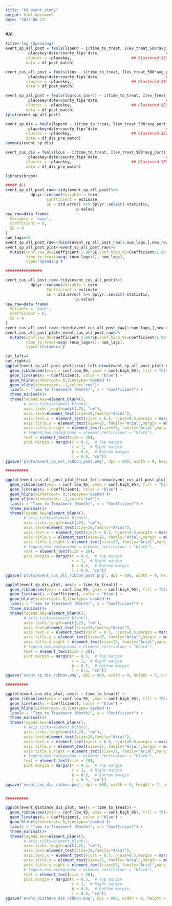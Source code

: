 ```yaml
---
title: "03_event_study"
output: html_document
date: "2023-08-11"
---
```




#All

```r
title='log (Spending)'
event_sp_all_post = feols(lspend ~ i(time_to_treat, I(ev_treat_500*avg_port), ref = -1)|                    ## Other controls
		  placekey+date+county_fips^date,                             ## FEs
		 cluster = ~placekey,                          ## Clustered SEs
		 data = df_post_match)

event_cus_all_post = feols(lcus ~ i(time_to_treat, I(ev_treat_500*avg_port), ref = -1)|                    ## Other controls
		  placekey+date+county_fips^date,                             ## FEs
		 cluster = ~placekey,                          ## Clustered SEs
		 data = df_post_match)


```

```r
event_sp_all_post = feols(log(cus_inc+1) ~ i(time_to_treat, I(ev_treat_500*avg_port), ref = -1)|                    ## Other controls
		  placekey+date+county_fips^date,                             ## FEs
		 cluster = ~placekey,                          ## Clustered SEs
		 data = df_post_match)
iplot(event_sp_all_post)
```

```r

event_sp_dis = feols(lspend ~ i(time_to_treat, I(ev_treat_500*avg_port), ref = -1)|                    ## Other controls
		  placekey+date+county_fips^date,                             ## FEs
		 cluster = ~placekey,                          ## Clustered SEs
		 data = df_dis_pre_match)
summary(event_sp_dis)

event_cus_dis = feols(lcus ~ i(time_to_treat, I(ev_treat_500*avg_port), ref = -1)|                    ## Other controls
		  placekey+date+county_fips^date,                             ## FEs
		 cluster = ~placekey,                          ## Clustered SEs
		 data = df_dis_pre_match)

```




```r
library(broom)

##### ALL
event_sp_all_post_raw<-tidy(event_sp_all_post)%>%
           dplyr::rename(Variable = term,
                  Coefficient = estimate,
                  SE = std.error) %>% dplyr::select(-statistic,
                              -p.value)
new_row=data.frame(
  Variable = 'base',
  Coefficient = 0,
  SE = 0
)
num_lags=28
event_sp_all_post_raw<-rbind(event_sp_all_post_raw[1:num_lags,],new_row,event_sp_all_post_raw[(num_lags+1):nrow(event_sp_all_post_raw), ])
event_sp_all_post_plot<-event_sp_all_post_raw%>%
  mutate(conf.low_95=Coefficient-1.96*SE,conf.high_95=Coefficient+1.96*SE,
         time_to_treat=seq(-(num_lags+1), num_lags),
         type='Spending')

################

event_cus_all_post_raw<-tidy(event_cus_all_post)%>%
           dplyr::rename(Variable = term,
                  Coefficient = estimate,
                  SE = std.error) %>% dplyr::select(-statistic,
                              -p.value)
new_row=data.frame(
  Variable = 'base',
  Coefficient = 0,
  SE = 0
)
event_cus_all_post_raw<-rbind(event_cus_all_post_raw[1:num_lags,],new_row,event_cus_all_post_raw[(num_lags+1):nrow(event_cus_all_post_raw), ])
event_cus_all_post_plot<-event_cus_all_post_raw%>%
  mutate(conf.low_95=Coefficient-1.96*SE,conf.high_95=Coefficient+1.96*SE,
         time_to_treat=seq(-(num_lags+1), num_lags),
         type='Customers')


```
```r
cut_left=4
cut_right=1
ggplot(event_sp_all_post_plot[1+cut_left:nrow(event_sp_all_post_plot)-cut_right,], aes(x = time_to_treat)) +
  geom_ribbon(aes(ymin = conf.low_95, ymax = conf.high_95), fill = "blue", alpha = 0.3) +
  geom_line(aes(y = Coefficient), color = "blue") +
  geom_hline(yintercept= 0,linetype='dashed')+
  geom_vline(xintercept= -1,color='red')+
  labs(x = "Time to Treatment (Month)", y = "Coefficient") +
  theme_minimal()+
  theme(legend.key=element_blank(),
        # axis.ticks=element_blank(),
        axis.ticks.length=unit(.25, "cm"),
        axis.text=element_text(size=20,family="Arial"), 
        axis.text.x = element_text(vjust = 0.5, hjust=0.5,margin = margin(b = 12,t = 5)),
        axis.title.y = element_text(size=25, family="Arial",margin = margin(r = 12)),
        axis.title.y.right = element_text(size=25, family="Arial",margin = margin(l = 12, r = 5)),
        # legend.box.background = element_rect(colour = "black"),
        text = element_text(size = 20),
        plot.margin = margin(t = 0.5,  # Top margin
                             r = 1,  # Right margin
                             b = 0.5,  # Bottom margin
                             l = 0.5, "cm"))
ggsave('plots/event_sp_all_ribbon_post.png', dpi = 800, width = 9, height = 7, units = "in")

##########

ggplot(event_cus_all_post_plot[1+cut_left:nrow(event_cus_all_post_plot)-cut_right,], aes(x = time_to_treat)) +
  geom_ribbon(aes(ymin = conf.low_95, ymax = conf.high_95), fill = "blue", alpha = 0.3) +
  geom_line(aes(y = Coefficient), color = "blue") +
  geom_hline(yintercept= 0,linetype='dashed')+
  geom_vline(xintercept= -1,color='red')+
  labs(x = "Time to Treatment (Month)", y = "Coefficient") +
  theme_minimal()+
  theme(legend.key=element_blank(),
        # axis.ticks=element_blank(),
        axis.ticks.length=unit(.25, "cm"),
        axis.text=element_text(size=20,family="Arial"), 
        axis.text.x = element_text(vjust = 0.5, hjust=0.5,margin = margin(b = 12,t = 5)),
        axis.title.y = element_text(size=25, family="Arial",margin = margin(r = 12)),
        axis.title.y.right = element_text(size=25, family="Arial",margin = margin(l = 12, r = 5)),
        # legend.box.background = element_rect(colour = "black"),
        text = element_text(size = 20),
        plot.margin = margin(t = 0.5,  # Top margin
                             r = 1,  # Right margin
                             b = 0.5,  # Bottom margin
                             l = 0.5, "cm"))
ggsave('plots/event_cus_all_ribbon_post.png', dpi = 800, width = 9, height = 7, units = "in")


```



```r
ggplot(event_sp_dis_plot, aes(x = time_to_treat)) +
  geom_ribbon(aes(ymin = conf.low_95, ymax = conf.high_95), fill = "blue", alpha = 0.3) +
  geom_line(aes(y = Coefficient), color = "blue") +
  geom_hline(yintercept= 0,linetype='dashed')+
  labs(x = "Time to Treatment (Month)", y = "Coefficient") +
  theme_minimal()+
  theme(legend.key=element_blank(),
        # axis.ticks=element_blank(),
        axis.ticks.length=unit(.25, "cm"),
        axis.text=element_text(size=20,family="Arial"), 
        axis.text.x = element_text(vjust = 0.5, hjust=0.5,margin = margin(b = 12,t = 5)),
        axis.title.y = element_text(size=25, family="Arial",margin = margin(r = 12)),
        axis.title.y.right = element_text(size=25, family="Arial",margin = margin(l = 12, r = 5)),
        # legend.box.background = element_rect(colour = "black"),
        text = element_text(size = 20),
        plot.margin = margin(t = 0.5,  # Top margin
                             r = 1,  # Right margin
                             b = 0.5,  # Bottom margin
                             l = 0.5, "cm"))
ggsave('event_sp_dis_ribbon.png', dpi = 800, width = 9, height = 7, units = "in")

##########

ggplot(event_cus_dis_plot, aes(x = time_to_treat)) +
  geom_ribbon(aes(ymin = conf.low_95, ymax = conf.high_95), fill = "blue", alpha = 0.3) +
  geom_line(aes(y = Coefficient), color = "blue") +
  geom_hline(yintercept= 0,linetype='dashed')+
  labs(x = "Time to Treatment (Month)", y = "Coefficient") +
  theme_minimal()+
  theme(legend.key=element_blank(),
        # axis.ticks=element_blank(),
        axis.ticks.length=unit(.25, "cm"),
        axis.text=element_text(size=20,family="Arial"), 
        axis.text.x = element_text(vjust = 0.5, hjust=0.5,margin = margin(b = 12,t = 5)),
        axis.title.y = element_text(size=25, family="Arial",margin = margin(r = 12)),
        axis.title.y.right = element_text(size=25, family="Arial",margin = margin(l = 12, r = 5)),
        # legend.box.background = element_rect(colour = "black"),
        text = element_text(size = 20),
        plot.margin = margin(t = 0.5,  # Top margin
                             r = 1,  # Right margin
                             b = 0.5,  # Bottom margin
                             l = 0.5, "cm"))
ggsave('event_cus_dis_ribbon.png', dpi = 800, width = 9, height = 7, units = "in")


##########

ggplot(event_distance_dis_plot, aes(x = time_to_treat)) +
  geom_ribbon(aes(ymin = conf.low_95, ymax = conf.high_95), fill = "blue", alpha = 0.3) +
  geom_line(aes(y = Coefficient), color = "blue") +
  geom_hline(yintercept= 0,linetype='dashed')+
  labs(x = "Time to Treatment (Month)", y = "Coefficient") +
  theme_minimal()+
  theme(legend.key=element_blank(),
        # axis.ticks=element_blank(),
        axis.ticks.length=unit(.25, "cm"),
        axis.text=element_text(size=20,family="Arial"), 
        axis.text.x = element_text(vjust = 0.5, hjust=0.5,margin = margin(b = 12,t = 5)),
        axis.title.y = element_text(size=25, family="Arial",margin = margin(r = 12)),
        axis.title.y.right = element_text(size=25, family="Arial",margin = margin(l = 12, r = 5)),
        # legend.box.background = element_rect(colour = "black"),
        text = element_text(size = 20),
        plot.margin = margin(t = 0.5,  # Top margin
                             r = 1,  # Right margin
                             b = 0.5,  # Bottom margin
                             l = 0.5, "cm"))
ggsave('event_distance_dis_ribbon.png', dpi = 800, width = 9, height = 7, units = "in")
```


